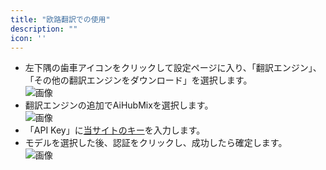 ```yaml
---
title: "欧路翻訳での使用"
description: ""
icon: ''
---
```


- 左下隅の歯車アイコンをクリックして設定ページに入り、「翻訳エンジン」、「その他の翻訳エンジンをダウンロード」を選択します。  
![画像](/media/en/oulu1.png)  
- 翻訳エンジンの追加でAiHubMixを選択します。  
![画像](/media/en/oulu2.png)  
- 「API Key」に[当サイトのキー](https://aihubmix.com/token)を入力します。  
- モデルを選択した後、認証をクリックし、成功したら確定します。  
![画像](/media/en/oulu3.png)